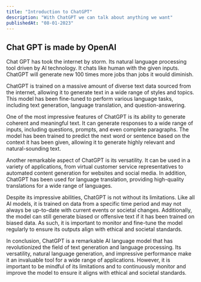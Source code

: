 ```yaml
---
title: "Introduction to ChatGPT"
description: "With ChatGPT we can talk about anything we want"
publishedAt: "08-01-2023"
---
```


## Chat GPT is made by OpenAI

Chat GPT has took the internet by storm. Its natural
language processing tool driven by AI technology.
It chats like human with the given inputs. 
ChatGPT will generate new 100 times more jobs than jobs it would diminish. 

ChatGPT is trained on a massive amount of diverse text data sourced from the internet, allowing it to generate text in a wide range of styles and topics. This model has been fine-tuned to perform various language tasks, including text generation, language translation, and question-answering.

One of the most impressive features of ChatGPT is its ability to generate coherent and meaningful text. It can generate responses to a wide range of inputs, including questions, prompts, and even complete paragraphs. The model has been trained to predict the next word or sentence based on the context it has been given, allowing it to generate highly relevant and natural-sounding text.

Another remarkable aspect of ChatGPT is its versatility. It can be used in a variety of applications, from virtual customer service representatives to automated content generation for websites and social media. In addition, ChatGPT has been used for language translation, providing high-quality translations for a wide range of languages.

Despite its impressive abilities, ChatGPT is not without its limitations. Like all AI models, it is trained on data from a specific time period and may not always be up-to-date with current events or societal changes. Additionally, the model can still generate biased or offensive text if it has been trained on biased data. As such, it is important to monitor and fine-tune the model regularly to ensure its outputs align with ethical and societal standards.

In conclusion, ChatGPT is a remarkable AI language model that has revolutionized the field of text generation and language processing. Its versatility, natural language generation, and impressive performance make it an invaluable tool for a wide range of applications. However, it is important to be mindful of its limitations and to continuously monitor and improve the model to ensure it aligns with ethical and societal standards.





